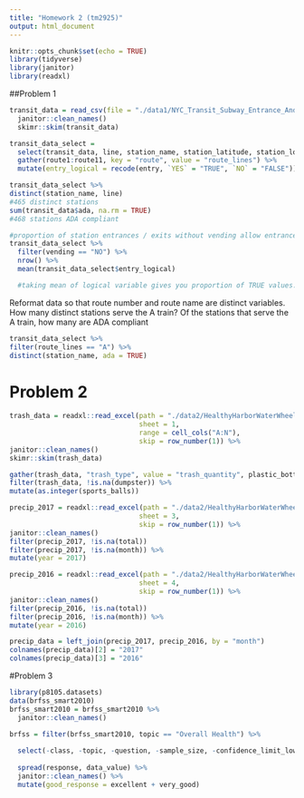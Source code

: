 ```yaml
---
title: "Homework 2 (tm2925)"
output: html_document
---
```

```r
knitr::opts_chunk$set(echo = TRUE)
library(tidyverse)
library(janitor)
library(readxl)
```

##Problem 1

```r
transit_data = read_csv(file = "./data1/NYC_Transit_Subway_Entrance_And_Exit_Data.csv") %>% 
  janitor::clean_names() 
  skimr::skim(transit_data)
```


```r
transit_data_select = 
  select(transit_data, line, station_name, station_latitude, station_longitude, route1:route11, entry, vending, entrance_type, ada) %>% 
  gather(route1:route11, key = "route", value = "route_lines") %>% 
  mutate(entry_logical = recode(entry, `YES` = "TRUE", `NO` = "FALSE")) 
```

```r
transit_data_select %>% 
distinct(station_name, line) 
#465 distinct stations
sum(transit_data$ada, na.rm = TRUE)
#468 stations ADA compliant
```

```r
#proportion of station entrances / exits without vending allow entrance
transit_data_select %>%   
  filter(vending == "NO") %>% 
  nrow() %>% 
  mean(transit_data_select$entry_logical)

  #taking mean of logical variable gives you proportion of TRUE values.
```

Reformat data so that route number and route name are distinct variables. How many distinct stations serve the A train? Of the stations that serve the A train, how many are ADA compliant
```r
transit_data_select %>% 
filter(route_lines == "A") %>% 
distinct(station_name, ada = TRUE)
```


# Problem 2

```r
trash_data = readxl::read_excel(path = "./data2/HealthyHarborWaterWheelTotals2017-9-26.xlsx",
                                sheet = 1, 
                                range = cell_cols("A:N"),
                                skip = row_number(1)) %>% 
janitor::clean_names()
skimr::skim(trash_data) 

gather(trash_data, "trash_type", value = "trash_quantity", plastic_bottles:sports_balls) 
filter(trash_data, !is.na(dumpster)) %>% 
mutate(as.integer(sports_balls))
```

```r
precip_2017 = readxl::read_excel(path = "./data2/HealthyHarborWaterWheelTotals2017-9-26.xlsx",
                                sheet = 3,
                                skip = row_number(1)) %>% 
janitor::clean_names()
filter(precip_2017, !is.na(total)) 
filter(precip_2017, !is.na(month)) %>% 
mutate(year = 2017)

precip_2016 = readxl::read_excel(path = "./data2/HealthyHarborWaterWheelTotals2017-9-26.xlsx",
                                sheet = 4,
                                skip = row_number(1)) %>% 
janitor::clean_names()
filter(precip_2016, !is.na(total)) 
filter(precip_2016, !is.na(month)) %>% 
mutate(year = 2016)

precip_data = left_join(precip_2017, precip_2016, by = "month")
colnames(precip_data)[2] = "2017"
colnames(precip_data)[3] = "2016"
```

#Problem 3

```r
library(p8105.datasets)
data(brfss_smart2010) 
brfss_smart2010 = brfss_smart2010 %>% 
  janitor::clean_names() 
```

```r
brfss = filter(brfss_smart2010, topic == "Overall Health") %>%  
  
  select(-class, -topic, -question, -sample_size, -confidence_limit_low, -confidence_limit_high, -display_order, -data_value_unit, -data_value_type, -data_value_footnote_symbol, -data_value_footnote, -data_source, -class_id, -topic_id, -location_id, -question_id, -respid, -geo_location) %>% 
  
  spread(response, data_value) %>% 
  janitor::clean_names() %>% 
  mutate(good_response = excellent + very_good)
```










